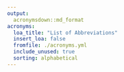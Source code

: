 ```yaml
---
output:
  acronymsdown::md_format
acronyms:
  loa_title: "List of Abbreviations"
  insert_loa: false
  fromfile: ./acronyms.yml
  include_unused: true
  sorting: alphabetical
---
```


\renewcommand{\baselinestretch}{1.2}\normalsize
\tableofcontents
\renewcommand{\baselinestretch}{1.5}\normalsize

\printacronyms